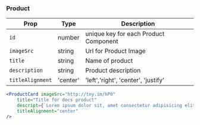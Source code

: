 ### Product

Prop | Type | Description
---|---|---
`id` | number | unique key for each Product Component
`imageSrc` | string | Url for Product Image
`title` | string | Name of product
`description` | string | Product description
`titleAlignment`| 'center' |  'left','right', 'center', 'justify'


```.jsx
<ProductCard imageSrc="http://tny.im/hP0" 
    title="Title for docs product"
    descript={`Lorem ipsum dolor sit, amet consectetur adipisicing elit. Doloribus, enim similique delectus laboriosam ratione libero, laudantium, voluptatum fugit asperiores cumque quis sint cum vero minus aut dolore molestias repellat qua`}
    titleAlignment="center"
/>
```
